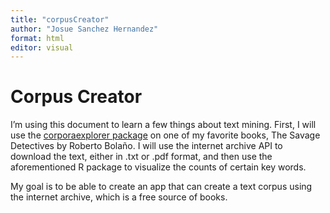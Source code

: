 ```yaml
---
title: "corpusCreator"
author: "Josue Sanchez Hernandez"
format: html
editor: visual
---
```


# Corpus Creator

I'm using this document to learn a few things about text mining. First, I will use the [corporaexplorer package](https://kgjerde.github.io/corporaexplorer/) on one of my favorite books, The Savage Detectives by Roberto Bolaño. I will use the internet archive API to download the text, either in .txt or .pdf format, and then use the aforementioned R package to visualize the counts of certain key words.

My goal is to be able to create an app that can create a text corpus using the internet archive, which is a free source of books.

